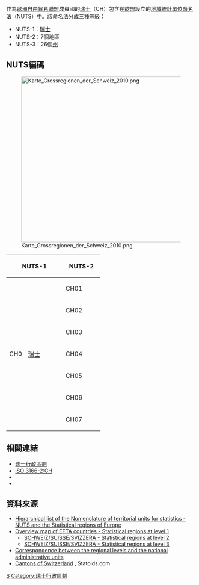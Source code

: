 作為[[歐洲自由貿易聯盟|歐洲自由貿易聯盟]]成員國的[[瑞士|瑞士]]（CH）包含在[[歐盟|歐盟]]設立的[[地域統計單位命名法|地域統計單位命名法]]（NUTS）中。該命名法分成三種等級：
* NUTS-1：[[瑞士|瑞士]]
* NUTS-2：7個地區
* NUTS-3：26個[[瑞士行政區劃|州]]

== NUTS編碼 ==
[[File:Karte_Grossregionen_der_Schweiz_2010.png|440px]]
{| class="wikitable"
|- align="center" valign="top"
! width="20%" colspan="2" | NUTS-1
! width="40%" colspan="2" | NUTS-2
! width="40%" colspan="2" | NUTS-3
|-   valign="top"
| rowspan="26" valign="middle"| CH0
| rowspan="26" valign="middle"| [[瑞士|瑞士]]
| rowspan="3" valign="middle"| CH01
| rowspan="3" valign="middle"| {{link-en|日內瓦湖地區|Lake Geneva region}}
| CH011
| {{flag|Vaud}}
|- valign="top"
| CH012
| {{flag|Valais}}
|- valign="top"
| CH013
| {{flag|Geneva}}
|- valign="top"
| rowspan="5" valign="middle"| CH02
| rowspan="5" valign="middle"| {{link-en|中原地區 (瑞士)|Espace Mittelland|中原地區}}
| CH021
| {{flag|Berne}}
|- valign="top"
| CH022
| {{flag|Fribourg}}
|- valign="top"
| CH023
| {{flag|Solothurn}}
|- valign="top"
| CH024
| {{flag|Neuchâtel}}
|- valign="top"
| CH025
| {{flag|Jura}}
|- valign="top"
| rowspan="3" valign="middle"| CH03
| rowspan="3" valign="middle"| {{link-en|瑞士西北部地區|Northwestern Switzerland}}
| CH031
| {{flag|Basel-Stadt}}
|- valign="top"
| CH032
| {{flag|Basel-Landschaft}}
|- valign="top"
| CH033
| {{flag|Aargau}}
|- valign="top"
| CH04
| [[蘇黎世都會區|蘇黎世都會區]]
| CH040
| {{flag|Zürich}}
|- valign="top"
| rowspan="7" valign="middle"| CH05
| rowspan="7" valign="middle"| {{link-en|瑞士東部地區|Eastern Switzerland}}
| CH051
| {{flag|Glarus}}
|- valign="top"
| CH052
| {{flag|Schaffhausen}}
|- valign="top"
| CH053
| {{flag|Appenzell Ausserrhoden}}
|- valign="top"
| CH054
| {{flag|Appenzell Innerrhoden}}
|- valign="top"
| CH055
| {{flag|St. Gallen}}
|- valign="top"
| CH056
| {{flag|Grisons}}
|- valign="top"
| CH057
| {{flag|Thurgau}}
|- valign="top"
| rowspan="6" valign="middle"| CH06
| rowspan="6" valign="middle"| {{link-en|瑞士中央地區|Central Switzerland}}
| CH061
| {{flag|Lucerne}}
|- valign="top"
| CH062
| {{flag|Uri}}
|- valign="top"
| CH063
| {{flag|Schwyz}}
|- valign="top"
| CH064
| {{flag|Obwalden}}
|- valign="top"
| CH065
| {{flag|Nidwalden}}
|- valign="top"
| CH066
| {{flag|Zug}}
|- valign="top"
| CH07
| [[提契諾州|提契諾地區]]
| CH070
| {{flag|Ticino}}
|}

==相關連結==
* [[瑞士行政區劃|瑞士行政區劃]]
* [[ISO_3166-2:CH|ISO 3166-2:CH]]
* {{le|FIPS區域代碼列表 (S-U)|List of FIPS region codes (S-U)#SZ: Switzerland|瑞士FIPS區域代碼列表}}
* {{link-en|瑞士數據代碼|Data codes for Switzerland}}

==資料來源==
* [http://ec.europa.eu/eurostat/ramon/nuts/codelist_en.cfm?list=efta Hierarchical list of the Nomenclature of territorial units for statistics - NUTS and the Statistical regions of Europe] {{Wayback|url=http://ec.europa.eu/eurostat/ramon/nuts/codelist_en.cfm?list=efta |date=20160303193801 }}
* [http://ec.europa.eu/eurostat/ramon/nuts/pngmaps/efta1.png Overview map of EFTA countries - Statistical regions at level 1] {{Wayback|url=http://ec.europa.eu/eurostat/ramon/nuts/pngmaps/efta1.png |date=20100304154425 }}
** [http://ec.europa.eu/eurostat/ramon/nuts/pngmaps/ch2.png SCHWEIZ/SUISSE/SVIZZERA - Statistical regions at level 2]
** [http://ec.europa.eu/eurostat/ramon/nuts/pngmaps/ch3.png SCHWEIZ/SUISSE/SVIZZERA - Statistical regions at level 3]
* [http://ec.europa.eu/eurostat/ramon/nuts/statistical_regions_t1_en.html Correspondence between the regional levels and the national administrative units] {{Wayback|url=http://ec.europa.eu/eurostat/ramon/nuts/statistical_regions_t1_en.html |date=20160304081025 }}
* [http://www.statoids.com/uch.html Cantons of Switzerland] {{Wayback|url=http://www.statoids.com/uch.html |date=20130603203920 }}, Statoids.com

{{NUTS|state=collapsed}}

[[Category:地域統計單位命名法|S]]
[[Category:瑞士行政區劃|Category:瑞士行政區劃]]